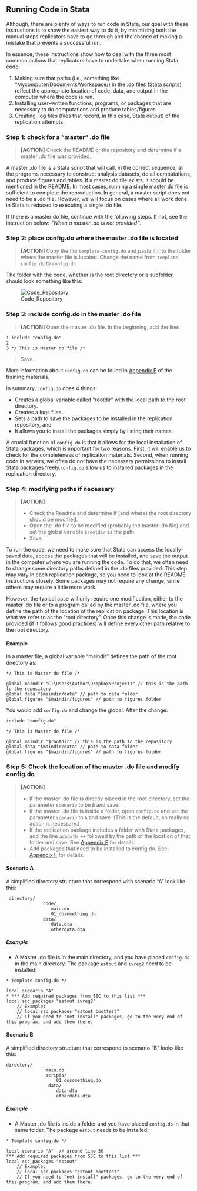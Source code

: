 ## Running Code in Stata

Although, there are plenty of ways to run code in Stata, our goal with these instructions is to show the easiest way to do it, by minimizing both the manual steps replicators have to go through and the chance of making a mistake that prevents a successful run.

In essence, these instructions show how to deal with the three most common actions that replicators have to undertake when running Stata code:

 1. Making sure that paths (i.e., something like "Mycomputer/Documents/Workspace/) in the .do files (Stata scripts) reflect the appropriate location of code, data, and output in the computer where the code is run.
 2. Installing user-written functions, programs, or packages that are necessary to do computations and produce tables/figures.
 3. Creating .log files (files that record, in this case, Stata output) of the replication attempts.

### Step 1: check for a "master" .do file

> **[ACTION]** Check the README or the repository and determine if a master .do file was provided.

A master .do file is a Stata script that will call, in the correct sequence, all the programs necessary to construct analysis datasets, do all computations, and produce figures and tables. If a master do file exists, it should be mentioned in the README. In most cases, running a single master do file is sufficient to complete the reproduction. In general, a master script does not need to be a .do file. However, we will focus on cases where all work done in Stata is reduced to executing a single .do file.

If there is a master do file, continue with the following steps. If not, see the instruction below: *"When a master .do is not provided"*.

### Step 2: place config.do where the master .do file is located

> **[ACTION]** Copy the file `template-config.do` and paste it into the folder where the master file is located. Change the name from `template-config.do` to `config.do`

The folder with the code, whether is the root directory or a subfolder, should look something like this:

![Code_Repository](images/code_repo.png)

### Step 3: include config.do in the master .do file

> **[ACTION]** Open the master .do file. In the beginning, add the line:

```
1 include "config.do"
2
3 */ This is Master do file /*
```

> Save.

More information about `config.do` can be found in [Appendix F](https://labordynamicsinstitute.github.io/replicability-training-curriculum/using-config-do-in-stata.html) of the training materials.

In summary, `config.do` does 4 things:

- Creates a global variable called "rootdir" with the local path to the root directory.
- Creates a logs files.
- Sets a path to save the packages to be installed in the replication repository, and
- It allows you to install the packages simply by listing their names.

A crucial function of `config.do` is that it allows for the local installation of Stata packages, which is important for two reasons. First, it will enable us to check for the completeness of replication materials. Second, when running code in servers, we often do not have the necessary permissions to install Stata packages freely.`config.do` allow us to installed packages in the replication directory.  

### Step 4: modifying paths if necessary

> **[ACTION]**
>
> - Check the Readme and determine if (and where) the root directory should be modified.
> - Open the .do file to be modified (probably the master .do file) and set the global variable `$rootdir` as the path.
> - Save.

To run the code, we need to make sure that Stata can access the locally-saved data, access the packages that will be installed, and save the output in the computer where you are running the code. To do that, we often need to change some directory paths defined in the .do files provided. This step may vary in each replication package, so you need to look at the README instructions closely. Some packages may not require any change, while others may require a little more work.

However, the typical case will only require one modification, either to the master .do file or to a program called by the master .do file, where you define the path of the location of the replication package. This location is what we refer to as the "root directory". Once this change is made, the code provided (if it follows good practices) will define every other path relative to the root directory.

#### Example

In a master file, a global variable "maindir" defines the path of the root directory as:

```
*/ This is Master do file /*

global maindir "C:\Users\Author\Dropbox\Project1" // this is the path to the repository
global data "$maindir/data" // path to data folder
global figures "$maindir/figures" // path to figures folder
```

You would add `config.do` and change the global.
After the change:

```
include "config.do"

*/ This is Master do file /*

global maindir "$rootdir" // this is the path to the repository
global data "$maindir/data" // path to data folder
global figures "$maindir/figures" // path to figures folder
```

### Step 5: Check the location of the master .do file and modify config.do

> **[ACTION]**
>
> - If the master .do file is directly placed in the root directory, set the parameter `scenario` to be `B` and save. 
> - If the master .do file is inside a folder, open `config.do` and set the parameter `scenario` to `A` and save. (This is the default, so really no action is necessary.)
> - If the replication package includes a folder with Stata packages, add the line  `adopath ++` followed by the path of the location of that folder and save. See [Appendix F](https://labordynamicsinstitute.github.io/replicability-training-curriculum/using-config-do-in-stata.html) for details.
> - Add packages that need to be installed to config.do. See [Appendix F](https://labordynamicsinstitute.github.io/replicability-training-curriculum/using-config-do-in-stata.html) for details.

#### Scenario A

A simplified directory structure that correspond with scenario "A" look like this:
```
 directory/
              code/
                 main.do
                 01_dosomething.do
              data/
                 data.dta
                 otherdata.dta

```


##### Example

- A Master .do file is in the main directory, and you have placed `config.do` in the main directory. The package `estout` and `ivreg2` need to be installed:

```
* Template config.do */

local scenario "A" 
* *** Add required packages from SSC to this list ***
local ssc_packages "estout ivreg2"
    // Example:
    // local ssc_packages "estout boottest"
    // If you need to "net install" packages, go to the very end of this program, and add them there.
```

#### Scenario B

A simplified directory structure that correspond to scenario "B" looks like this:

```
directory/
               main.do
               scripts/
                   01_dosomething.do
                data/
                   data.dta
                   otherdata.dta
```

##### Example

- A Master .do file is  inside a folder and you have placed `config.do` in that same folder. The package `estout` needs to be installed:

```
* Template config.do */

local scenario "A"  // around line 30
*** Add required packages from SSC to this list ***
local ssc_packages "estout"
    // Example:
    // local ssc_packages "estout boottest"
    // If you need to "net install" packages, go to the very end of this program, and add them there.
```
